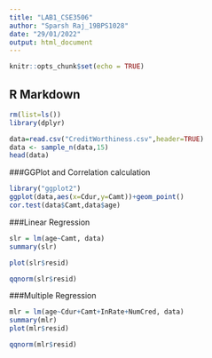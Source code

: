 ---
title: "LAB1_CSE3506"
author: "Sparsh Raj_19BPS1028"
date: "29/01/2022"
output: html_document
---

```{r setup, include=FALSE}
knitr::opts_chunk$set(echo = TRUE)
```

## R Markdown

```{r}
rm(list=ls()) 
library(dplyr)

data=read.csv("CreditWorthiness.csv",header=TRUE)
data <- sample_n(data,15)
head(data)
```


###GGPlot and Correlation calculation
```{r}
library("ggplot2")         
ggplot(data,aes(x=Cdur,y=Camt))+geom_point()
cor.test(data$Camt,data$age)   

```


###Linear Regression
```{r}
slr = lm(age~Camt, data) 
summary(slr)

```


```{r}
plot(slr$resid)
```

```{r}
qqnorm(slr$resid)  
```

###Multiple Regression

```{r}
mlr = lm(age~Cdur+Camt+InRate+NumCred, data) 
summary(mlr)
plot(mlr$resid)  

```


```{r}
qqnorm(mlr$resid)   
```
